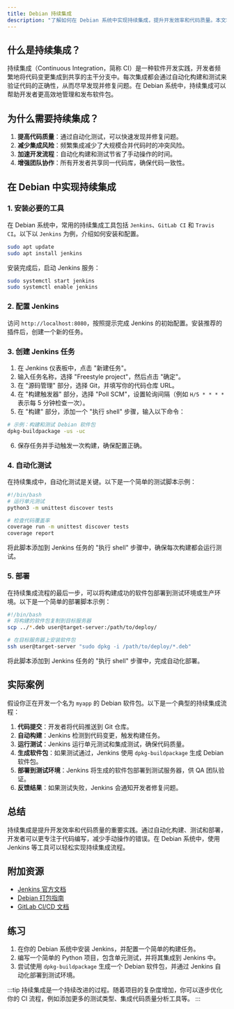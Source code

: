 ```yaml
---
title: Debian 持续集成
description: "了解如何在 Debian 系统中实现持续集成，提升开发效率和代码质量。本文将从基础概念讲起，逐步引导初学者掌握持续集成的核心实践。"
---
```


## 什么是持续集成？

持续集成（Continuous Integration，简称 CI）是一种软件开发实践，开发者频繁地将代码变更集成到共享的主干分支中。每次集成都会通过自动化构建和测试来验证代码的正确性，从而尽早发现并修复问题。在 Debian 系统中，持续集成可以帮助开发者更高效地管理和发布软件包。

## 为什么需要持续集成？

1. **提高代码质量**：通过自动化测试，可以快速发现并修复问题。
2. **减少集成风险**：频繁集成减少了大规模合并代码时的冲突风险。
3. **加速开发流程**：自动化构建和测试节省了手动操作的时间。
4. **增强团队协作**：所有开发者共享同一代码库，确保代码一致性。

## 在 Debian 中实现持续集成

### 1. 安装必要的工具

在 Debian 系统中，常用的持续集成工具包括 `Jenkins`、`GitLab CI` 和 `Travis CI`。以下以 `Jenkins` 为例，介绍如何安装和配置。

```bash
sudo apt update
sudo apt install jenkins
```

安装完成后，启动 Jenkins 服务：

```bash
sudo systemctl start jenkins
sudo systemctl enable jenkins
```

### 2. 配置 Jenkins

访问 `http://localhost:8080`，按照提示完成 Jenkins 的初始配置。安装推荐的插件后，创建一个新的任务。

### 3. 创建 Jenkins 任务

1. 在 Jenkins 仪表板中，点击 "新建任务"。
2. 输入任务名称，选择 "Freestyle project"，然后点击 "确定"。
3. 在 "源码管理" 部分，选择 Git，并填写你的代码仓库 URL。
4. 在 "构建触发器" 部分，选择 "Poll SCM"，设置轮询间隔（例如 `H/5 * * * *` 表示每 5 分钟检查一次）。
5. 在 "构建" 部分，添加一个 "执行 shell" 步骤，输入以下命令：

```bash
# 示例：构建和测试 Debian 软件包
dpkg-buildpackage -us -uc
```

6. 保存任务并手动触发一次构建，确保配置正确。

### 4. 自动化测试

在持续集成中，自动化测试是关键。以下是一个简单的测试脚本示例：

```bash
#!/bin/bash
# 运行单元测试
python3 -m unittest discover tests

# 检查代码覆盖率
coverage run -m unittest discover tests
coverage report
```

将此脚本添加到 Jenkins 任务的 "执行 shell" 步骤中，确保每次构建都会运行测试。

### 5. 部署

在持续集成流程的最后一步，可以将构建成功的软件包部署到测试环境或生产环境。以下是一个简单的部署脚本示例：

```bash
#!/bin/bash
# 将构建的软件包复制到目标服务器
scp ../*.deb user@target-server:/path/to/deploy/

# 在目标服务器上安装软件包
ssh user@target-server "sudo dpkg -i /path/to/deploy/*.deb"
```

将此脚本添加到 Jenkins 任务的 "执行 shell" 步骤中，完成自动化部署。

## 实际案例

假设你正在开发一个名为 `myapp` 的 Debian 软件包。以下是一个典型的持续集成流程：

1. **代码提交**：开发者将代码推送到 Git 仓库。
2. **自动构建**：Jenkins 检测到代码变更，触发构建任务。
3. **运行测试**：Jenkins 运行单元测试和集成测试，确保代码质量。
4. **生成软件包**：如果测试通过，Jenkins 使用 `dpkg-buildpackage` 生成 Debian 软件包。
5. **部署到测试环境**：Jenkins 将生成的软件包部署到测试服务器，供 QA 团队验证。
6. **反馈结果**：如果测试失败，Jenkins 会通知开发者修复问题。

## 总结

持续集成是提升开发效率和代码质量的重要实践。通过自动化构建、测试和部署，开发者可以更专注于代码编写，减少手动操作的错误。在 Debian 系统中，使用 Jenkins 等工具可以轻松实现持续集成流程。

## 附加资源

- [Jenkins 官方文档](https://www.jenkins.io/doc/)
- [Debian 打包指南](https://www.debian.org/doc/manuals/debmake-doc/)
- [GitLab CI/CD 文档](https://docs.gitlab.com/ee/ci/)

## 练习

1. 在你的 Debian 系统中安装 Jenkins，并配置一个简单的构建任务。
2. 编写一个简单的 Python 项目，包含单元测试，并将其集成到 Jenkins 中。
3. 尝试使用 `dpkg-buildpackage` 生成一个 Debian 软件包，并通过 Jenkins 自动化部署到测试环境。

:::tip
持续集成是一个持续改进的过程。随着项目的复杂度增加，你可以逐步优化你的 CI 流程，例如添加更多的测试类型、集成代码质量分析工具等。
:::